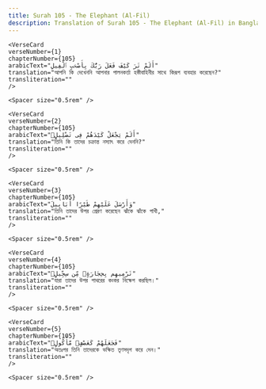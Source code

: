 ```yaml
---
title: Surah 105 - The Elephant (Al-Fil)  
description: Translation of Surah 105 - The Elephant (Al-Fil) in Bangla
---
```







    <VerseCard 
    verseNumber={1}
    chapterNumber={105}
    arabicText="أَلَمْ تَرَ كَيْفَ فَعَلَ رَبُّكَ بِأَصْحَٰبِ ٱلْفِيلِ"
    translation="আপনি কি দেখেননি আপনার পালনকর্তা হস্তীবাহিনীর সাথে কিরূপ ব্যবহার করেছেন?"
    transliteration=""
    />

    <Spacer size="0.5rem" />
                
    <VerseCard 
    verseNumber={2}
    chapterNumber={105}
    arabicText="أَلَمْ يَجْعَلْ كَيْدَهُمْ فِى تَضْلِيلٍۢ"
    translation="তিনি কি তাদের চক্রান্ত নস্যাৎ করে দেননি?"
    transliteration=""
    />

    <Spacer size="0.5rem" />
                
    <VerseCard 
    verseNumber={3}
    chapterNumber={105}
    arabicText="وَأَرْسَلَ عَلَيْهِمْ طَيْرًا أَبَابِيلَ"
    translation="তিনি তাদের উপর প্রেরণ করেছেন ঝাঁকে ঝাঁকে পাখী,"
    transliteration=""
    />

    <Spacer size="0.5rem" />
                
    <VerseCard 
    verseNumber={4}
    chapterNumber={105}
    arabicText="تَرْمِيهِم بِحِجَارَةٍۢ مِّن سِجِّيلٍۢ"
    translation="যারা তাদের উপর পাথরের কংকর নিক্ষেপ করছিল।"
    transliteration=""
    />

    <Spacer size="0.5rem" />
                
    <VerseCard 
    verseNumber={5}
    chapterNumber={105}
    arabicText="فَجَعَلَهُمْ كَعَصْفٍۢ مَّأْكُولٍۭ"
    translation="অতঃপর তিনি তাদেরকে ভক্ষিত তৃণসদৃশ করে দেন।"
    transliteration=""
    />

    <Spacer size="0.5rem" />
                